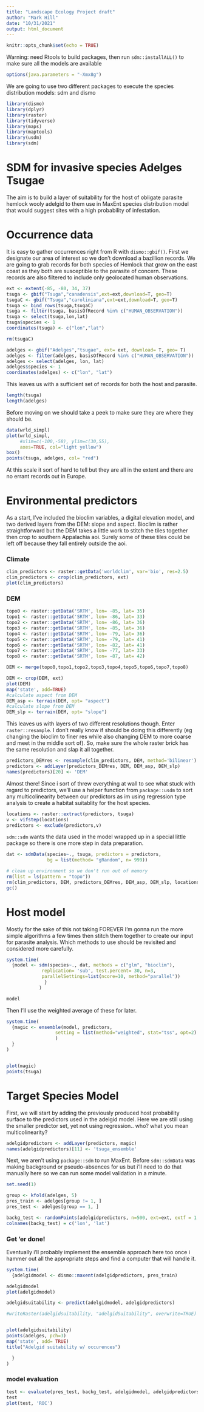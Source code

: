 ---
title: "Landscape Ecology Project draft"
author: "Mark Hill"
date: "10/31/2021"
output: html_document
---

```{r setup, include=FALSE}
knitr::opts_chunk$set(echo = TRUE)
```


Warning: need Rtools to build packages, then run `sdm::installALL()` to make sure all the models are available
```{r, results='hide'}
options(java.parameters = "-Xmx8g")
```


We are going to use two different packages to execute the species distribution models: sdm and dismo
```{r, message=FALSE}
library(dismo)
library(dplyr)
library(raster)
library(tidyverse)
library(maps)
library(maptools)
library(usdm)
library(sdm)

```
# SDM for invasive species Adelges Tsugae 

The aim is to build a layer of suitability for the host of obligate parasite hemlock wooly adelgid to them use in MaxEnt species distribution model that would suggest sites with a high probability of infestation.

# Occurrence data 
It is easy to gather occurrences right from R with `dismo::gbif()`. First we designate our area of interest so we don't download a bazillion records. We are going to grab records for both species of Hemlock that grow on the east coast as they both are susceptible to the parasite of concern. These records are also filtered to include only geolocated human observations.  

```{r, results='hold', message=FALSE}
ext <- extent(-85, -80, 34, 37)
tsuga <- gbif("Tsuga","canadensis",ext=ext,download=T, geo=T)
tsugaC <- gbif("Tsuga","caroliniana",ext=ext,download=T, geo=T)
tsuga <- bind_rows(tsuga,tsugaC)
tsuga <- filter(tsuga, basisOfRecord %in% c("HUMAN_OBSERVATION"))
tsuga <- select(tsuga,lon,lat)
tsuga$species <- 1
coordinates(tsuga) <- c("lon","lat")

rm(tsugaC)

adelges <- gbif("Adelges","tsugae", ext= ext, download= T, geo= T)
adelges <- filter(adelges, basisOfRecord %in% c("HUMAN_OBSERVATION"))
adelges <- select(adelges, lon, lat)
adelges$species <- 1
coordinates(adelges) <- c("lon", "lat")

```
This leaves us with a sufficient set of records for both the host and parasite.
```{r, results='hold'}
length(tsuga)
length(adelges)
```
Before moving on we should take a peek to make sure they are where they should be.
```{r}
data(wrld_simpl)
plot(wrld_simpl,
     #xlim=c(-100,-58), ylim=c(30,55), 
     axes=TRUE, col="light yellow")
box()
points(tsuga, adelges, col= "red")
```

At this scale it sort of hard to tell but they are all in the extent and there are no errant records out in Europe.

# Environmental predictors
As a start, I've included the bioclim variables, a digital elevation model, and two derived layers from the DEM: slope and aspect. Bioclim is rather straightforward but the DEM takes a little work to stitch the tiles together then crop to southern Appalachia aoi. Surely some of these tiles could be left off because they fall entirely outside the aoi.

### Climate

```{r}
clim_predictors <- raster::getData('worldclim', var='bio', res=2.5)
clim_predictors <- crop(clim_predictors, ext)
plot(clim_predictors)
```

### DEM
```{r}
topo0 <- raster::getData('SRTM', lon= -85, lat= 35)
topo1 <- raster::getData('SRTM', lon= -86, lat= 33)
topo2 <- raster::getData('SRTM', lon= -86, lat= 36)
topo3 <- raster::getData('SRTM', lon= -85, lat= 36)
topo4 <- raster::getData('SRTM', lon= -79, lat= 36)
topo5 <- raster::getData('SRTM', lon= -79, lat= 41)
topo6 <- raster::getData('SRTM', lon= -82, lat= 41)
topo7 <- raster::getData('SRTM', lon= -77, lat= 33)
topo8 <- raster::getData('SRTM', lon= -87, lat= 42)

DEM <- merge(topo0,topo1,topo2,topo3,topo4,topo5,topo6,topo7,topo8)

DEM <- crop(DEM, ext)
plot(DEM)
map('state', add=TRUE)
#calculate aspect from DEM
DEM_asp <- terrain(DEM, opt= "aspect")
#calculate slope from DEM
DEM_slp <- terrain(DEM, opt= "slope")
```

This leaves us with layers of two different resolutions though. Enter `raster::resample`. I don't really know if should be doing this differently (eg changing the bioclim to finer res while also changing DEM to more coarse and meet in the middle sort of). So, make sure the whole raster brick has the same resolution and slap it all together.

```{r}
predictors_DEMres <- resample(clim_predictors, DEM, method='bilinear')
predictors <- addLayer(predictors_DEMres, DEM, DEM_asp, DEM_slp)
names(predictors)[20] <- 'DEM'

```


Almost there! Since i sort of threw everything at wall to see what stuck with regard to predictors, we'll use a helper function from `package::usdm` to sort any multicolinearity between our predictors as im using regression type analysis to create a habitat suitablity for the host species.
```{r}
locations <- raster::extract(predictors, tsuga)
v <- vifstep(locations)
predictors <- exclude(predictors,v)
```

`sdm::sdm` wants the data used in the model wrapped up in a special little package so there is one more step in data preparation.  
```{r, message=FALSE}
dat <- sdmData(species~., tsuga, predictors = predictors, 
               bg = list(method= "gRandom", n= 999))
```

```{r, echo=FALSE, message=FALSE}
# clean up environment so we don't run out of memory
rm(list = ls(pattern = "topo"))
rm(clim_predictors, DEM, predictors_DEMres, DEM_asp, DEM_slp, locations)
gc()
```


# Host model

Mostly for the sake of this not taking FOREVER I'm gonna run the more simple algorithms a few times then stitch them together to create our input for parasite analysis. Which methods to use should be revisited and considered more carefully.

```{r, message=FALSE}
system.time(
  {model <- sdm(species~., dat, methods = c("glm", "bioclim"),
             replication= 'sub', test.percent= 30, n=3,
             parallelSettings=list(ncore=10, method="parallel"))
              }
            )
```

```{r}
model
```
Then I'll use the weighted average of these for later.

```{r, results='hold'}
system.time(
  {magic <- ensemble(model, predictors, 
                  setting = list(method="weighted", stat="tss", opt=2)
                  )
  }
)


plot(magic)
points(tsuga)

```

# Target Species Model

First, we will start by adding the previously produced host probability surface to the predictors used in the adelgid model. Here we are still using the smaller predictor set, yet not using regression.. who? what you mean multicolinearity?
```{r}
adelgidpredictors <- addLayer(predictors, magic)
names(adelgidpredictors)[11] <- 'tsuga_ensemble'
```

Next, we aren't using `package::sdm` to run MaxEnt. Before `sdm::sdmData` was making background or pseudo-absences for us but i'll need to do that manually here so we can run some model validation in a minute.
```{r}
set.seed(1)

group <- kfold(adelges, 5)
pres_train <- adelges[group != 1, ]
pres_test <- adelges[group == 1, ]

backg_test <- randomPoints(adelgidpredictors, n=500, ext=ext, extf = 1.25)
colnames(backg_test) = c('lon', 'lat')
```

### Get 'er done!

Eventually i'll probably implement the ensemble approach here too once i hammer out all the appropriate steps and find a computer that will handle it.
```{r, results='hold'}
system.time(
  {adelgidmodel <- dismo::maxent(adelgidpredictors, pres_train)

adelgidmodel
plot(adelgidmodel)

adelgidsuitability <- predict(adelgidmodel, adelgidpredictors)

#writeRaster(adelgidsuitability, "adelgidSuitability", overwrite=TRUE)


plot(adelgidsuitability)
points(adelges, pch=3)
map('state', add= TRUE)
title("Adelgid suitability w/ occurences")

  }
)
```

### model evaluation

```{r}
test <- evaluate(pres_test, backg_test, adelgidmodel, adelgidpredictors)
test
plot(test, 'ROC')
```

